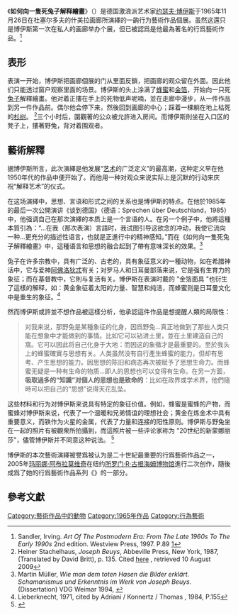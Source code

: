 《'''如何向一隻死兔子解释繪畫'''》（{{lang-de|wie man dem toten Hasen die Bilder erklärt}}）是德国激浪派艺术家[[约瑟夫·博伊斯|约瑟夫·博伊斯]]于1965年11月26日在杜塞尔多夫的什美拉画廊所演繹的一齣行为藝術作品個展。虽然这還只是博伊斯第一次在私人的画廊举办个展，但已被認爲是他最為著名的行爲藝術作品。<ref>Sandler, Irving. ''Art Of The Postmodern Era: From The Late 1960s To The Early 1990s'' 2nd edition. Westview Press, 1997. {{ISBN|0-8133-3433-0}} P.89 [https://books.google.com/books?id=9xOGYJd1kcgC&pg=PA89&dq=how+to+explain+pictures+to+a+dead+hare&lr=&client=firefox-a#v=onepage&q=&f=false]</ref>

== 表形 ==
表演一开始，博伊斯把画廊個展的门从里面反鎖，把画廊的观众留在外面。因此他们只能透过窗户观察里面的场景。博伊斯的头上涂满了[[蜂蜜|蜂蜜]]和[[金箔|金箔]]，开始向一只死[[兔|兔子]]解釋繪畫。他对着正摟在手上的死物低声呢喃，並在走廊中漫步，从一件作品到另一件作品前。偶尔他会停下来，然後回到画廊的中心；踩着一棵躺在地上枯死的[[杉木|杉树]]。 <ref>Heiner Stachelhaus, ''Joseph Beuys'', Abbeville Press, New York, 1987, (Translated by David Britt), p. 135.  Cited [http://www.dgp.toronto.edu/~stam/suomi/stam/beuys.html here] {{Wayback|url=http://www.dgp.toronto.edu/~stam/suomi/stam/beuys.html |date=20210414210303 }}, retrieved 10 August 2009</ref>三个小时后，圍觀著的公众被允許进入房间。而博伊斯則坐在入口区的凳子上，摟著野兔，背对着围观者。

== 藝術解釋 ==
据博伊斯所言，此次演繹是他发展“[[艺术|艺术]]的广泛定义”的最高潮，这种定义早在他1950年代的作品中便开始了。而他用一种对观众来说实际上是沉默的行动来庆祝“解释艺术”的仪式。

在这场演繹中，思想、言语和形式之间的关系也是博伊斯的特点。在他於1985年的最后一次公開演讲《谈到德国》（德语：Sprechen über Deutschland，1985）中，他强调自己在那次演繹的本质上是一个言语的人。在另一个例子中，他將這種本質引為：“...在我（那次表演）言語时，我试图引导这欲念的冲动，我使它流向一种...更充分的描述性语言，也就是正進行中的精神感知。”而在《如何向一隻死兔子解釋繪畫》中，這種语言和思想的融合起到了帶有意味深长的效果。<ref>Martin Müller, ''Wie man dem toten Hasen die Bilder erklärt. Schamanismus und Erkenntnis im Werk von Joseph Beuys.'' (Dissertation) VDG Weimar 1994, {{ISBN|3-9803234-8-X}}</ref>

兔子在许多宗教中，具有广泛的、古老的，具有象征意义的一種动物，如在希腊神话中，它与爱神[[阿佛洛狄忒|阿佛洛狄忒]]有关；对罗马人和日耳曼部落来说，它是强有生育力的象征；而在基督教中，它則与复活有关。博伊斯在表演时戴的 "金箔面具 "也衍生了這樣的解释，如：黄金象征着太阳的力量、智慧和纯洁，而蜂蜜则是日耳曼文化中是重生的象征。<ref>Lieberknecht, 1971, cited by Adriani / Konnertz / Thomas , 1984, P.155</ref>

然而博伊斯或許並不想作品被這樣分析，他承認這件作品是想提醒人類的局限性：<blockquote>对我来说，那野兔是某種象征的化身，因爲野兔...真正地做到了那些人类只能在想象中才能做到的事情。比如它可以钻进土里，並在土里建造自己的窩。它可以因此将自己化身于大地：而因这的象徵才是最重要的。至於我头上的蜂蜜確實与思想有关。人类虽然没有自行產生蜂蜜的能力，但却有思考、产生思想的能力。因思想的陈旧和病态再次被赋予了思想生命力。而蜂蜜无疑是一种有生命的物质...即人的思想也可以变得有生命。在另一方面，'''吸取過多的“知識”对個人的思想也是致命的'''：比如在政界或学术界，他們隨時可以把自己的“思想”说得天花乱坠。</blockquote>这些材料和行为对博伊斯来说具有特定的象征价值。例如，蜂蜜是蜜蜂的产物，而蜜蜂对博伊斯来说，代表了一个温暖和兄弟情谊的理想社会；黄金在炼金术中具有重要意义，而铁作为火星的金属，代表了力量和连接的阳性原则。博伊斯与野兔坐在一起的照片有被觀衆所拍攝到，而這照片被一些评论家称为 "20世纪的新蒙娜丽莎"，儘管博伊斯并不同意这种说法。 <ref>{{citation|title=Marina Abramovic|author=Robert Ayers|publisher=ARTINFO|date=2005-11-09|url=http://www.artinfo.com/news/story/1537/marina-abramovic/|access-date=2008-04-22|url-status=yes|archive-url=https://web.archive.org/web/20081204082357/http://www.artinfo.com/news/story/1537/marina-abramovic/|archive-date=2008-12-04}}</ref>

博伊斯的本次藝術演繹被譽爲被认为是二十世紀最重要的行爲藝術作品之一，2005年[[瑪莉娜·阿布拉莫維奇|玛丽娜·阿布拉莫维奇]]在纽约[[所罗门·R·古根海姆博物馆|所罗门·R·古根海姆博物馆]]進行二次创作，隨後成爲了她的行爲藝術作品系列《{{le|七件易|Seven Easy Pieces}}》的一部分。

== 參考文獻 ==
<references />

[[Category:藝術作品中的動物|Category:藝術作品中的動物]]
[[Category:1965年作品|Category:1965年作品]]
[[Category:行為藝術|Category:行為藝術]]